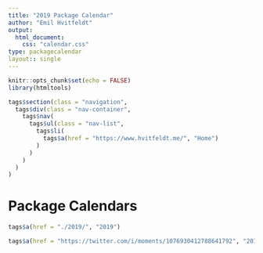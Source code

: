 ```yaml
---
title: "2019 Package Calendar"
author: "Emil Hvitfeldt"
output: 
  html_document:
    css: "calendar.css"
type: packagecalendar
layout:: single
---
```


```r
knitr::opts_chunk$set(echo = FALSE)
library(htmltools)
```

```r
tags$section(class = "navigation",
  tags$div(class = "nav-container",
    tags$nav(
      tags$ul(class = "nav-list",
        tags$li(
          tags$a(href = "https://www.hvitfeldt.me/", "Home")
        )
      )
    )
  )
)
```

# Package Calendars

```r
tags$a(href = "./2019/", "2019")
```

```r
tags$a(href = "https://twitter.com/i/moments/1076930412788641792", "2018")
```
